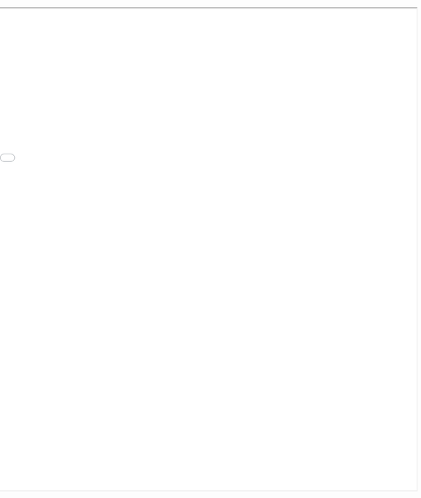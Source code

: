 <div style= "float:right;position: relative; top: 50px; right: -220px">
<iframe src="projects/Networks_Assigment.html" width="1300" height="1100"></iframe>
</div>